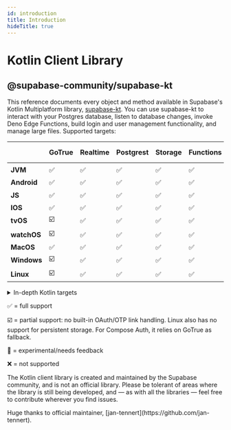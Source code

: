 ```yaml
---
id: introduction
title: Introduction
hideTitle: true
---
```


<div className="flex items-start gap-6 not-prose" id="introduction">
  <IconMenuKotlin width={35} height={35} />
  <div className="flex flex-col gap-2">
    <h1 className="text-3xl text-scale-1200 m-0">Kotlin Client Library</h1>
    <h2 className="text-base font-mono text-scale-1100">@supabase-community/supabase-kt</h2>
  </div>
</div>

<div className="max-w-xl">

This reference documents every object and method available in Supabase's Kotlin Multiplatform library, [supabase-kt](https://github.com/supabase-community/supabase-kt). You can use supabase-kt to interact with your Postgres database, listen to database changes, invoke Deno Edge Functions, build login and user management functionality, and manage large files.
Supported targets:

|             | **GoTrue** | **Realtime** | **Postgrest** | **Storage** | **Functions** | **Apollo-GraphQL** | **Compose Auth** | **Compose Auth UI** |
| ----------- | ---------- | ------------ | ------------- | ----------- | ------------- | ------------------ | ---------------- | ------------------- |
| **JVM**     | ✅         | ✅           | ✅            | ✅          | ✅            | ✅                 | ☑️               | ✅                  |
| **Android** | ✅         | ✅           | ✅            | ✅          | ✅            | ✅                 | ✅               | ✅                  |
| **JS**      | ✅         | ✅           | ✅            | ✅          | ✅            | ✅                 | ☑️               | ✅                  |
| **IOS**     | ✅         | ✅           | ✅            | ✅          | ✅            | ✅                 | ✅               | ✅                  |
| **tvOS**    | ☑️         | ✅           | ✅            | ✅          | ✅            | ✅                 | ❌               | ❌                  |
| **watchOS** | ☑️         | ✅           | ✅            | ✅          | ✅            | ✅                 | ❌               | ❌                  |
| **MacOS**   | ✅         | ✅           | ✅            | ✅          | ✅            | ✅                 | ❌               | ❌                  |
| **Windows** | ☑️         | ✅           | ✅            | ✅          | ✅            | ❌                 | ❌               | ❌                  |
| **Linux**   | ☑️         | ✅           | ✅            | ✅          | ✅            | ❌                 | ❌               | ❌                  |

<details>

<summary>In-depth Kotlin targets</summary>

**tvOS**: tvosArm64, tvosX64, tvosSimulatorArm64

**watchOS**: watchosArm64, watchosX64, watchosSimulatorArm64

**MacOS**: macosX64, macosArm64

**Windows**: mingwX64

**Linux**: linuxX64

</details>

✅ = full support

☑️ = partial support: no built-in OAuth/OTP link handling. Linux also has no support for persistent storage. For Compose Auth, it relies on GoTrue as fallback.

🚧 = experimental/needs feedback

❌ = not supported

</div>

<div className="max-w-xl bg-slate-300 px-4 py-2 rounded-md">
<p>The Kotlin client library is created and maintained by the Supabase community, and is not an official library. Please be tolerant of areas where the library is still being developed, and — as with all the libraries — feel free to contribute wherever you find issues.</p>

<p>Huge thanks to official maintainer, [jan-tennert](https://github.com/jan-tennert).</p>

</div>
